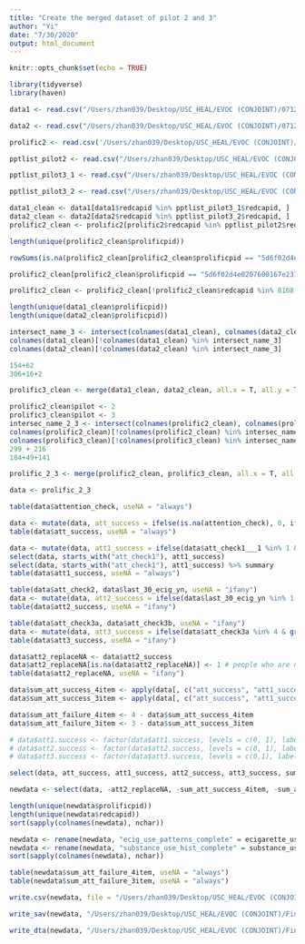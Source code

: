 ```yaml
---
title: "Create the merged dataset of pilot 2 and 3"
author: "Yi"
date: "7/30/2020"
output: html_document
---
```


```r
knitr::opts_chunk$set(echo = TRUE)
```

```r
library(tidyverse)
library(haven)
```

```r
data1 <- read.csv("/Users/zhan039/Desktop/USC_HEAL/EVOC (CONJOINT)/07122020/Prolific Pilot3_minus.csv", na.strings = "", stringsAsFactors = F)

data2 <- read.csv("/Users/zhan039/Desktop/USC_HEAL/EVOC (CONJOINT)/07122020/Prolific Pilot3_second.csv", na.strings = "", stringsAsFactors = F)

prolific2 <- read.csv('/Users/zhan039/Desktop/USC_HEAL/EVOC (CONJOINT)/07122020/Prolific Pilot2.csv', na.strings = "", stringsAsFactors = F)

pptlist_pilot2 <- read.csv("/Users/zhan039/Desktop/USC_HEAL/EVOC (CONJOINT)/Participant_list/EVOC Pilot 2 Participant List.csv")

pptlist_pilot3_1 <- read.csv("/Users/zhan039/Desktop/USC_HEAL/EVOC (CONJOINT)/Participant_list/EVOC Pilot 3 Wave 1 Participant List.csv")

pptlist_pilot3_2 <- read.csv("/Users/zhan039/Desktop/USC_HEAL/EVOC (CONJOINT)/Participant_list/EVOC Pilot 3 Wave 2 Participant List.csv")
```

```r
data1_clean <- data1[data1$redcapid %in% pptlist_pilot3_1$redcapid, ]
data2_clean <- data2[data2$redcapid %in% pptlist_pilot3_2$redcapid, ]
prolific2_clean <- prolific2[prolific2$redcapid %in% pptlist_pilot2$redcapid, ]

length(unique(prolific2_clean$prolificpid))

rowSums(is.na(prolific2_clean[prolific2_clean$prolificpid == "5d6f02d4e0207600167e2317", ]))

prolific2_clean[prolific2_clean$prolificpid == "5d6f02d4e0207600167e2317", ]  # remove redcapid 8168

prolific2_clean <- prolific2_clean[!prolific2_clean$redcapid %in% 8168, ]

```

```r
length(unique(data1_clean$prolificpid))
length(unique(data2_clean$prolificpid))

intersect_name_3 <- intersect(colnames(data1_clean), colnames(data2_clean))
colnames(data1_clean)[!colnames(data1_clean) %in% intersect_name_3]
colnames(data2_clean)[!colnames(data2_clean) %in% intersect_name_3]

154+62
306+16+2

prolific3_clean <- merge(data1_clean, data2_clean, all.x = T, all.y = T)
```

```r
prolific2_clean$pilot <- 2
prolific3_clean$pilot <- 3
intersec_name_2_3 <- intersect(colnames(prolific2_clean), colnames(prolific3_clean))
colnames(prolific2_clean)[!colnames(prolific2_clean) %in% intersec_name_2_3]
colnames(prolific3_clean)[!colnames(prolific3_clean) %in% intersec_name_2_3]
299 + 216
184+49+141

prolific_2_3 <- merge(prolific2_clean, prolific3_clean, all.x = T, all.y = T, by = c("prolificpid", "pilot", intersec_name_2_3[!intersec_name_2_3 %in% c("prolificpid", "pilot")]))
```

```r
data <- prolific_2_3

table(data$attention_check, useNA = "always")

data <- mutate(data, att_success = ifelse(is.na(attention_check), 0, ifelse(attention_check <= 25, 1, 0)))
table(data$att_success, useNA = "always")

data <- mutate(data, att1_success = ifelse(data$att_check1___1 %in% 1 & data$att_check1___4 %in% 1 & data$att_check1___5 %in% 1, 1, 0))
select(data, starts_with("att_check1"), att1_success)
select(data, starts_with("att_check1"), att1_success) %>% summary
table(data$att1_success, useNA = "always")

table(data$att_check2, data$last_30_ecig_yn, useNA = "ifany")
data <- mutate(data, att2_success = ifelse(data$last_30_ecig_yn %in% 1 & data$att_check2 %in% 3, 1, ifelse(data$last_30_ecig_yn %in% 1, 0, NA))) # people who are not asked the second question are marked as NA
table(data$att2_success, useNA = "ifany")

table(data$att_check3a, data$att_check3b, useNA = "ifany")
data <- mutate(data, att3_success = ifelse(data$att_check3a %in% 4 & grepl("decision making", data$att_check3b, ignore.case = T), 1, 0))
table(data$att3_success, useNA = "ifany")

data$att2_replaceNA <- data$att2_success
data$att2_replaceNA[is.na(data$att2_replaceNA)] <- 1 # people who are not asked are marked as success
table(data$att2_replaceNA, useNA = "ifany")

data$sum_att_success_4item <- apply(data[, c("att_success", "att1_success", "att2_replaceNA", "att3_success")], 1, sum)
data$sum_att_success_3item <- apply(data[, c("att_success", "att1_success", "att3_success")], 1, sum)

data$sum_att_failure_4item <- 4 - data$sum_att_success_4item
data$sum_att_failure_3item <- 3 - data$sum_att_success_3item

# data$att1.success <- factor(data$att1.success, levels = c(0, 1), labels = c("fail", "success"))
# data$att2.success <- factor(data$att2.success, levels = c(0, 1), labels = c("fail", "success"))
# data$att3.success <- factor(data$att3.success, levels = c(0,1), labels = c("fail", "success"))

select(data, att_success, att1_success, att2_success, att3_success, sum_att_failure_3item, sum_att_failure_4item)

newdata <- select(data, -att2_replaceNA, -sum_att_success_4item, -sum_att_success_3item)

length(unique(newdata$prolificpid))
length(unique(newdata$redcapid))
sort(sapply(colnames(newdata), nchar))

newdata <- rename(newdata, "ecig_use_patterns_complete" = ecigarette_use_patterns_complete, "ecig_use_patterns_timestamp" = ecigarette_use_patterns_timestamp)
newdata <- rename(newdata, "substance_use_hist_complete" = substance_use_history_complete, "substance_use_hist_timestamp" = substance_use_history_timestamp)
sort(sapply(colnames(newdata), nchar))

table(newdata$sum_att_failure_4item, useNA = "always")
table(newdata$sum_att_failure_3item, useNA = "always")
```

```r
write.csv(newdata, file = "/Users/zhan039/Desktop/USC_HEAL/EVOC (CONJOINT)/Final_Data/EVOC_pilot2_3/EVOC_pilot2_3_09152020.csv", na = "")

write_sav(newdata, "/Users/zhan039/Desktop/USC_HEAL/EVOC (CONJOINT)/Final_Data/EVOC_pilot2_3/EVOC_pilot2_3_09152020.sav")

write_dta(newdata, "/Users/zhan039/Desktop/USC_HEAL/EVOC (CONJOINT)/Final_Data/EVOC_pilot2_3/EVOC_pilot2_3_09152020.dta")

```

